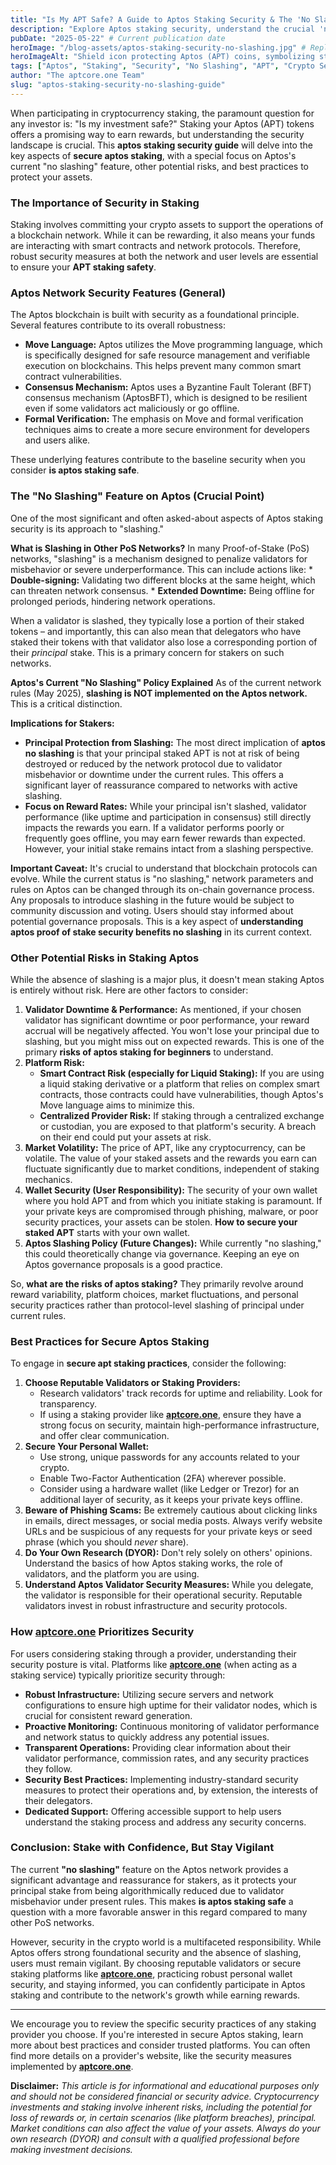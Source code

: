 ```yaml
---
title: "Is My APT Safe? A Guide to Aptos Staking Security & The 'No Slashing' Feature"
description: "Explore Aptos staking security, understand the crucial 'no slashing' feature, other potential risks, and best practices for keeping your staked APT safe."
pubDate: "2025-05-22" # Current publication date
heroImage: "/blog-assets/aptos-staking-security-no-slashing.jpg" # Replace with your actual image path
heroImageAlt: "Shield icon protecting Aptos (APT) coins, symbolizing staking security and no slashing."
tags: ["Aptos", "Staking", "Security", "No Slashing", "APT", "Crypto Security", "aptcore.one", "Validator Security", "Safe Staking"]
author: "The aptcore.one Team"
slug: "aptos-staking-security-no-slashing-guide"
---
```


When participating in cryptocurrency staking, the paramount question for any investor is: "Is my investment safe?" Staking your Aptos (APT) tokens offers a promising way to earn rewards, but understanding the security landscape is crucial. This **aptos staking security guide** will delve into the key aspects of **secure aptos staking**, with a special focus on Aptos's current "no slashing" feature, other potential risks, and best practices to protect your assets.

### The Importance of Security in Staking

Staking involves committing your crypto assets to support the operations of a blockchain network. While it can be rewarding, it also means your funds are interacting with smart contracts and network protocols. Therefore, robust security measures at both the network and user levels are essential to ensure your **APT staking safety**.

### Aptos Network Security Features (General)

The Aptos blockchain is built with security as a foundational principle. Several features contribute to its overall robustness:

* **Move Language:** Aptos utilizes the Move programming language, which is specifically designed for safe resource management and verifiable execution on blockchains. This helps prevent many common smart contract vulnerabilities.
* **Consensus Mechanism:** Aptos uses a Byzantine Fault Tolerant (BFT) consensus mechanism (AptosBFT), which is designed to be resilient even if some validators act maliciously or go offline.
* **Formal Verification:** The emphasis on Move and formal verification techniques aims to create a more secure environment for developers and users alike.

These underlying features contribute to the baseline security when you consider **is aptos staking safe**.

### The "No Slashing" Feature on Aptos (Crucial Point)

One of the most significant and often asked-about aspects of Aptos staking security is its approach to "slashing."

**What is Slashing in Other PoS Networks?**
In many Proof-of-Stake (PoS) networks, "slashing" is a mechanism designed to penalize validators for misbehavior or severe underperformance. This can include actions like:
    * **Double-signing:** Validating two different blocks at the same height, which can threaten network consensus.
    * **Extended Downtime:** Being offline for prolonged periods, hindering network operations.

When a validator is slashed, they typically lose a portion of their staked tokens – and importantly, this can also mean that delegators who have staked their tokens with that validator also lose a corresponding portion of their *principal* stake. This is a primary concern for stakers on such networks.

**Aptos's Current "No Slashing" Policy Explained**
As of the current network rules (May 2025), **slashing is NOT implemented on the Aptos network.** This is a critical distinction.

**Implications for Stakers:**
* **Principal Protection from Slashing:** The most direct implication of **aptos no slashing** is that your principal staked APT is not at risk of being destroyed or reduced by the network protocol due to validator misbehavior or downtime under the current rules. This offers a significant layer of reassurance compared to networks with active slashing.
* **Focus on Reward Rates:** While your principal isn't slashed, validator performance (like uptime and participation in consensus) still directly impacts the rewards you earn. If a validator performs poorly or frequently goes offline, you may earn fewer rewards than expected. However, your initial stake remains intact from a slashing perspective.

**Important Caveat:**
It's crucial to understand that blockchain protocols can evolve. While the current status is "no slashing," network parameters and rules on Aptos can be changed through its on-chain governance process. Any proposals to introduce slashing in the future would be subject to community discussion and voting. Users should stay informed about potential governance proposals. This is a key aspect of **understanding aptos proof of stake security benefits no slashing** in its current context.

### Other Potential Risks in Staking Aptos

While the absence of slashing is a major plus, it doesn't mean staking Aptos is entirely without risk. Here are other factors to consider:

1.  **Validator Downtime & Performance:** As mentioned, if your chosen validator has significant downtime or poor performance, your reward accrual will be negatively affected. You won't lose your principal due to slashing, but you might miss out on expected rewards. This is one of the primary **risks of aptos staking for beginners** to understand.
2.  **Platform Risk:**
    * **Smart Contract Risk (especially for Liquid Staking):** If you are using a liquid staking derivative or a platform that relies on complex smart contracts, those contracts could have vulnerabilities, though Aptos's Move language aims to minimize this.
    * **Centralized Provider Risk:** If staking through a centralized exchange or custodian, you are exposed to that platform's security. A breach on their end could put your assets at risk.
3.  **Market Volatility:** The price of APT, like any cryptocurrency, can be volatile. The value of your staked assets and the rewards you earn can fluctuate significantly due to market conditions, independent of staking mechanics.
4.  **Wallet Security (User Responsibility):** The security of your own wallet where you hold APT and from which you initiate staking is paramount. If your private keys are compromised through phishing, malware, or poor security practices, your assets can be stolen. **How to secure your staked APT** starts with your own wallet.
5.  **Aptos Slashing Policy (Future Changes):** While currently "no slashing," this could theoretically change via governance. Keeping an eye on Aptos governance proposals is a good practice.

So, **what are the risks of aptos staking?** They primarily revolve around reward variability, platform choices, market fluctuations, and personal security practices rather than protocol-level slashing of principal under current rules.

### Best Practices for Secure Aptos Staking

To engage in **secure apt staking practices**, consider the following:

1.  **Choose Reputable Validators or Staking Providers:**
    * Research validators' track records for uptime and reliability. Look for transparency.
    * If using a staking provider like **[aptcore.one](https://aptcore.one)**, ensure they have a strong focus on security, maintain high-performance infrastructure, and offer clear communication.
2.  **Secure Your Personal Wallet:**
    * Use strong, unique passwords for any accounts related to your crypto.
    * Enable Two-Factor Authentication (2FA) wherever possible.
    * Consider using a hardware wallet (like Ledger or Trezor) for an additional layer of security, as it keeps your private keys offline.
3.  **Beware of Phishing Scams:** Be extremely cautious about clicking links in emails, direct messages, or social media posts. Always verify website URLs and be suspicious of any requests for your private keys or seed phrase (which you should *never* share).
4.  **Do Your Own Research (DYOR):** Don't rely solely on others' opinions. Understand the basics of how Aptos staking works, the role of validators, and the platform you are using.
5.  **Understand Aptos Validator Security Measures:** While you delegate, the validator is responsible for their operational security. Reputable validators invest in robust infrastructure and security protocols.

### How [aptcore.one](https://aptcore.one) Prioritizes Security

For users considering staking through a provider, understanding their security posture is vital. Platforms like **[aptcore.one](https://aptcore.one)** (when acting as a staking service) typically prioritize security through:

* **Robust Infrastructure:** Utilizing secure servers and network configurations to ensure high uptime for their validator nodes, which is crucial for consistent reward generation.
* **Proactive Monitoring:** Continuous monitoring of validator performance and network status to quickly address any potential issues.
* **Transparent Operations:** Providing clear information about their validator performance, commission rates, and any security practices they follow.
* **Security Best Practices:** Implementing industry-standard security measures to protect their operations and, by extension, the interests of their delegators.
* **Dedicated Support:** Offering accessible support to help users understand the staking process and address any security concerns.

### Conclusion: Stake with Confidence, But Stay Vigilant

The current **"no slashing"** feature on the Aptos network provides a significant advantage and reassurance for stakers, as it protects your principal stake from being algorithmically reduced due to validator misbehavior under present rules. This makes **is aptos staking safe** a question with a more favorable answer in this regard compared to many other PoS networks.

However, security in the crypto world is a multifaceted responsibility. While Aptos offers strong foundational security and the absence of slashing, users must remain vigilant. By choosing reputable validators or secure staking platforms like **[aptcore.one](https://aptcore.one)**, practicing robust personal wallet security, and staying informed, you can confidently participate in Aptos staking and contribute to the network's growth while earning rewards.

---

We encourage you to review the specific security practices of any staking provider you choose. If you're interested in secure Aptos staking, learn more about best practices and consider trusted platforms. You can often find more details on a provider's website, like the security measures implemented by **[aptcore.one](https://aptcore.one)**.

**Disclaimer:** *This article is for informational and educational purposes only and should not be considered financial or security advice. Cryptocurrency investments and staking involve inherent risks, including the potential for loss of rewards or, in certain scenarios (like platform breaches), principal. Market conditions can also affect the value of your assets. Always do your own research (DYOR) and consult with a qualified professional before making investment decisions.*